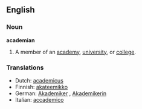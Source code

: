 ==English==

===Noun===
'''academian'''

# A member of an [[academy]], [[university]], or [[college]].

===Translations===
{{rfc-level|Translations at L3+ (AutoFormat would have corrected level of Translations)}}
*Dutch: [[academicus]] {{m}}
*Finnish: [[akateemikko]]
*German: [[Akademiker]] {{m}}, [[Akademikerin]] {{f}}
*Italian: [[accademico]] {{m}}